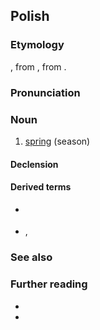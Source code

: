 ==Polish==
{{wp|lang=pl}}

===Etymology===
{{inh+|pl|sla-pro|*vesna}}, from {{inh|sla-pro|ine-bsl-pro|*was(e)r}}, from {{inh|sla-pro|ine-pro|*wósr̥}}.

===Pronunciation===
{{pl-p|a=pl-wiosna.ogg}}

===Noun===
{{pl-noun|f|dim=wiosenka}}

# [[spring]] (season)

====Declension====
{{pl-decl-noun-f|wio|sn|genp=wiosen}}

====Derived terms====
* {{q|adjective}} {{l|pl|wiosenny}}
* {{q|adverbs}} {{l|pl|wiosennie}}, {{l|pl|wiosną}}

===See also===
{{table:seasons/pl}}

===Further reading===
* {{R:pl:WSJP}}
* {{R:pl:PWN}}

{{C|pl|Spring}}